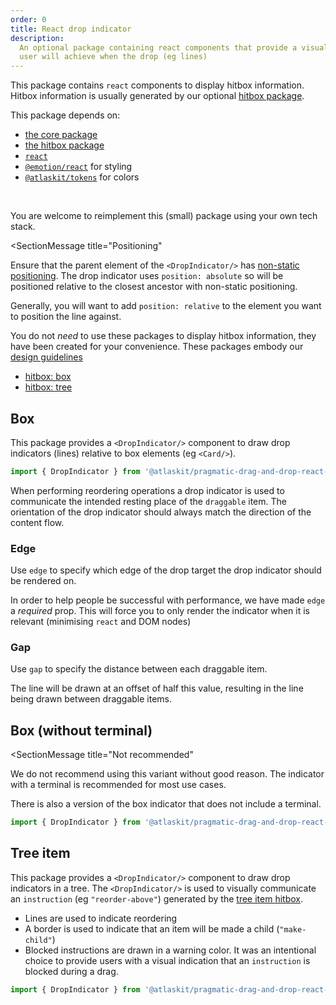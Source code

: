 ```yaml
---
order: 0
title: React drop indicator
description:
  An optional package containing react components that provide a visual indication about what the
  user will achieve when the drop (eg lines)
---
```



This package contains `react` components to display hitbox information. Hitbox information is
usually generated by our optional
[hitbox package](/components/pragmatic-drag-and-drop/optional-packages/hitbox).

<SectionMessage>

This package depends on:

- [the core package](/components/pragmatic-drag-and-drop/core-package)
- [the hitbox package](/components/pragmatic-drag-and-drop/optional-packages/hitbox)
- [`react`](https://react.dev/)
- [`@emotion/react`](https://emotion.sh/docs/introduction) for styling
- [`@atlaskit/tokens`](/components/tokens) for colors

<br />

You are welcome to reimplement this (small) package using your own tech stack.

</SectionMessage>

<SectionMessage
  title="Positioning"
>

Ensure that the parent element of the `<DropIndicator/>` has
[non-static positioning](https://developer.mozilla.org/en-US/docs/Web/CSS/position). The drop
indicator uses `position: absolute` so will be positioned relative to the closest ancestor with
non-static positioning.

Generally, you will want to add `position: relative` to the element you want to position the line
against.

</SectionMessage>

You do not _need_ to use these packages to display hitbox information, they have been created for
your convenience. These packages embody our
[design guidelines](/components/pragmatic-drag-and-drop/design-guidelines)

- [hitbox: box](/components/pragmatic-drag-and-drop/optional-packages/hitbox)
- [hitbox: tree](/components/pragmatic-drag-and-drop/optional-packages/hitbox)

## Box

This package provides a `<DropIndicator/>` component to draw drop indicators (lines) relative to box
elements (eg `<Card/>`).

```ts
import { DropIndicator } from '@atlaskit/pragmatic-drag-and-drop-react-drop-indicator/box';
```

When performing reordering operations a drop indicator is used to communicate the intended resting
place of the `draggable` item. The orientation of the drop indicator should always match the
direction of the content flow.

### Edge

Use `edge` to specify which edge of the drop target the drop indicator should be rendered on.

<Example Component={ClosestEdgeExample} />

In order to help people be successful with performance, we have made `edge` a _required_ prop. This
will force you to only render the indicator when it is relevant (minimising `react` and DOM nodes)

<Example Component={ConditionalExample} />

### Gap

Use `gap` to specify the distance between each draggable item.

The line will be drawn at an offset of half this value, resulting in the line being drawn between
draggable items.

<Example Component={GapExample} />

## Box (without terminal)

<SectionMessage
  title="Not recommended"
>

We do not recommend using this variant without good reason. The indicator with a terminal is
recommended for most use cases.

</SectionMessage>

There is also a version of the box indicator that does not include a terminal.

```ts
import { DropIndicator } from '@atlaskit/pragmatic-drag-and-drop-react-drop-indicator/box-without-terminal';
```

## Tree item

This package provides a `<DropIndicator/>` component to draw drop indicators in a tree. The
`<DropIndicator/>` is used to visually communicate an `instruction` (eg `"reorder-above"`) generated
by the
[tree item hitbox](/components/pragmatic-drag-and-drop/optional-packages/hitbox/about#tree-item).

- Lines are used to indicate reordering
- A border is used to indicate that an item will be made a child (`"make-child"`)
- Blocked instructions are drawn in a warning color. It was an intentional choice to provide users
  with a visual indication that an `instruction` is blocked during a drag.

```ts
import { DropIndicator } from '@atlaskit/pragmatic-drag-and-drop-react-drop-indicator/tree-item';
```

<Example Component={TreeItemExample} />
